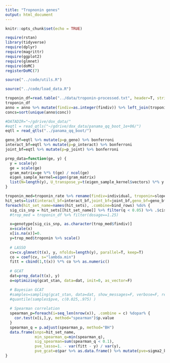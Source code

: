 ```yaml
---
title: "Tropnonin genes"
output: html_document
---
```


```r
knitr::opts_chunk$set(echo = TRUE)
```

```r
require(rstan)
library(tidyverse)
require(dplyr)
require(magrittr)
require(ggplot2)
require(glmnet)
require(doMC)
registerDoMC(7)

source("../code/utils.R")

source("../code/load_data.R")
```

```r
troponin_df=read.table("../data/troponin-processed.txt", header=T, stringsAsFactors = F)
troponin_df
anno = anno %>% mutate(findiv=as.integer(findiv)) %>% left_join(troponin_df %>% select(findiv, dosage, troponin), by=c("findiv"="findiv", "conc"="dosage"))
concs=sort(unique(anno$conc))
```

```r
#DATADIR="~/gdrive/dox_data/"
#eqtl = read_qtls("~/gdrive/dox_data/panama_qq_boot_1e+06/")
eqtl = read_qtls("../panama_qq_boot/")
```

```r
geno_bf=eqtl %>% mutate(p=p_geno) %>% bonferroni
interact_bf=eqtl %>% mutate(p=p_interact) %>% bonferroni
joint_bf=eqtl %>% mutate(p=p_joint) %>% bonferroni
```

```r
prep_data=function(ge, y) {
  y = scale(y)
  ge = scale(ge)
  gram_matrix=ge %*% t(ge) / ncol(ge)
  eigen_sample_kernel=eigen(gram_matrix)
  list(N=length(y), U_transpose_y=t(eigen_sample_kernel$vectors) %*% y %>% as.numeric, lambda=eigen_sample_kernel$values)
}
```

```r
troponin_med=troponin_rate %>% rename(findiv=individual, troponin=slopes)
hit_sets=list(interact_bf=interact_bf,joint_bf=joint_bf,geno_bf=geno_bf)
foreach(hit_set_name=names(hit_sets), .combine=bind_rows) %do% {
  sig_cis_snp = hit_sets[[hit_set_name]] %>% filter(q < 0.05) %>% .$cis_snp %>% as.character()
  #trop_med = troponin_df %>% filter(dosage==1.25) 

  x=genotype[sig_cis_snp, as.character(trop_med$findiv)]
  x=scale(x)
  x[is.na(x)]=0.
  y=trop_med$troponin %>% scale()
  
  # LASSO
  cv=cv.glmnet(t(x), y, nfolds=length(y), parallel=T, keep=T)
  co = coef(cv, s="lambda.min")
  fitt = cbind(1,t(x)) %*% co %>% as.numeric()
  
  # GCAT
  dat=prep_data(t(x), y)
  o=optimizing(gcat_stan, data=dat, init=0, as_vector=F)

  # Bayesian GCAT
  #samples=sampling(gcat_stan, data=dat, show_messages=F, verbose=F, refresh=0) %>% rstan::extract(c("sigma2_k","sigma2")) %>% as.data.frame() %>% mutate(pve=sigma2_k / (sigma2_k + sigma2))
  #quantile(samples$pve, c(0.025,.975) )
  
  # Spearman correlation
  spearman_p=foreach(i=seq_len(nrow(x)), .combine = c) %dopar% {
    cor.test(x[i,],y, method="spearman")$p.value 
  }
  spearman_q = p.adjust(spearman_p, method="BH")
  data.frame(snps=hit_set_name,
             min_spearman_q=min(spearman_q),
             sig_spearman=sum(spearman_q < 0.1),
             pve_lasso=1. - var(fitt - y) / var(y),
             pve_gcat=o$par %>% as.data.frame() %>% mutate(pve=sigma2_k / (sigma2_k + sigma2)) %>% .$pve)
}
```